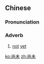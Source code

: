 ==Chinese==
{{zh-forms}}

===Pronunciation===
{{zh-pron
|m=shàngwèi
|c=soeng6 mei6
|cat=adv
}}

===Adverb===
{{zh-adv}}

# {{lb|zh|literary}} [[not]] [[yet]]

[[ko:尚未]]
[[zh:尚未]]